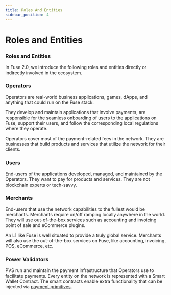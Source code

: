 ```yaml
---
title: Roles And Entities
sidebar_position: 4  
---
```

# Roles and Entities

### Roles and Entities

In Fuse 2.0, we introduce the following roles and entities directly or indirectly involved in the ecosystem.

### Operators&#x20;

Operators are real-world business applications, games, dApps, and anything that could run on the Fuse stack.&#x20;

They develop and maintain applications that involve payments, are responsible for the seamless onboarding of users to the applications on Fuse, support their users, and follow the corresponding local regulations where they operate.&#x20;

Operators cover most of the payment-related fees in the network. They are businesses that build products and services that utilize the network for their clients.

### Users

End-users of the applications developed, managed, and maintained by the Operators. They want to pay for products and services. They are not blockchain experts or tech-savvy.

### Merchants

End-users that use the network capabilities to the fullest would be merchants. Merchants require on/off ramping locally anywhere in the world. They will use out-of-the-box services such as accounting and invoicing point of sale and eCommerce plugins.

An L1 like Fuse is well situated to provide a truly global service. Merchants will also use the out-of-the-box services on Fuse, like accounting, invoicing, POS, eCommerce, etc.

### Power Validators

PVS run and maintain the payment infrastructure that Operators use to facilitate payments. Every entity on the network is represented with a Smart Wallet Contract. The smart contracts enable extra functionality that can be injected via [payment primitives](https://app.gitbook.com/o/-LdmeTBjede0-BcSd0W0/s/goUiB6chXvy8iVhpHHNd/basics/fuse-v2-next-chapter/payment-primitives).

